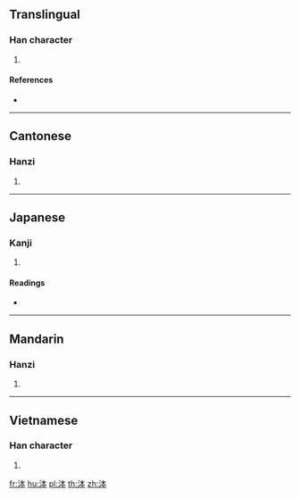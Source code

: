 ==Translingual==

===Han character===
{{Han char|rn=85|rad=水|as=05|sn=8|four=35130|canj=EDM}}

# {{defn|Han|sort=水05}}

====References====
* {{Han ref|kx=0616.010|dkj=17280|dj=1009.150|hdz=31581.030|uh=6CCD|ud=27853|bh=CD49|bd=52553}}

----

==Cantonese==

===Hanzi===
{{yue-hanzi|jyut=ban<sup>1</sup>|y=ban<sup>1</sup>}}

# {{defn|lang=yue|sort=水05}}

----

==Japanese==

===Kanji===
{{ja-kanji|grade=|rs=水05}}

# {{defn|lang=ja|sort=水05}}

====Readings====
* {{ja-readings|on=[[ほん]] (hon), [[ぼん]] (bon)|kun=}}

----

==Mandarin==

===Hanzi===
{{cmn-hanzi|pin=[[bēn]] ([[ben1]]), [[yōu]] ([[you1]])|wg=pen<sup>1</sup>, yu<sup>1</sup>}}

# {{defn|lang=cmn|sort=水05}}

----

==Vietnamese==

===Han character===
{{vi-hantu|bẩn|rs=水05}}

# {{defn|lang=vi}}

[[fr:泍]]
[[hu:泍]]
[[pl:泍]]
[[th:泍]]
[[zh:泍]]